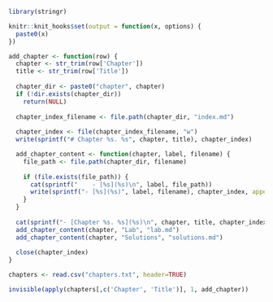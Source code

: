 ```r
library(stringr)

knitr::knit_hooks$set(output = function(x, options) {
  paste0(x)
})

add_chapter <- function(row) {
  chapter <- str_trim(row['Chapter'])
  title <- str_trim(row['Title'])
  
  chapter_dir <- paste0("chapter", chapter)
  if (!dir.exists(chapter_dir))  
    return(NULL)
  
  chapter_index_filename <- file.path(chapter_dir, "index.md")
  
  chapter_index <- file(chapter_index_filename, "w")
  write(sprintf("# Chapter %s. %s", chapter, title), chapter_index)

  add_chapter_content <- function(chapter, label, filename) {
    file_path <- file.path(chapter_dir, filename)
    
    if (file.exists(file_path)) {
      cat(sprintf("    - [%s](%s)\n", label, file_path))
      write(sprintf("- [%s](%s)", label, filename), chapter_index, append = TRUE)
    }
  }
  
  cat(sprintf("- [Chapter %s. %s](%s)\n", chapter, title, chapter_index_filename))
  add_chapter_content(chapter, "Lab", "lab.md")
  add_chapter_content(chapter, "Solutions", "solutions.md")
  
  close(chapter_index)
}

chapters <- read.csv("chapters.txt", header=TRUE)

invisible(apply(chapters[,c('Chapter', 'Title')], 1, add_chapter))
```


